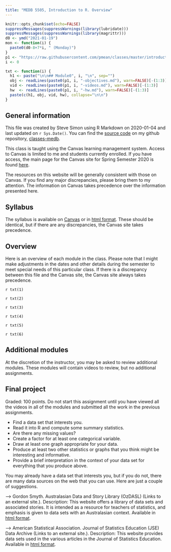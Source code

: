```yaml
---
title: "MEDB 5505, Introduction to R. Overview"
---
```


```r
knitr::opts_chunk$set(echo=FALSE)
suppressMessages(suppressWarnings(library(lubridate)))
suppressMessages(suppressWarnings(library(magrittr)))
d0 <- ymd("2021-01-19")
mon <- function(i) {
  paste0(d0-8+7*i, " (Monday)")
}
p1 <- "https://raw.githubusercontent.com/pmean/classes/master/introduction-to-r/modules/5505-0"
i <- 0

txt <- function(i) {
  h1 <- paste("\n\n## Module0", i, "\n", sep="")
  obj <- readLines(paste0(p1, i, "-objectives.md"), warn=FALSE)[-(1:3)]
  vid <- readLines(paste0(p1, i, "-videos.md"), warn=FALSE)[-(1:3)]
  hw  <- readLines(paste0(p1, i, "-hw.md"), warn=FALSE)[-(1:3)]
  paste(c(h1, obj, vid, hw), collapse="\n\n")
}
```

## General information
    
This file was created by Steve Simon using R Markdown on 2020-01-04 and last updated on `r Sys.Date()`. You can find the [source code](https://github.com/classes-medb/classes-medb.github.io/blob/master/5508-overview.Rmd) on my github repository, [classes-medb](https://github.com/classes-medb).

This class is taught using the Canvas learning management system. Access to Canvas is limited to me and students currently enrolled. If you have access, the main page for the Canvas site for Spring Semester 2020 is found [here](https://umkc.instructure.com/courses/58364).

The resources on this website will be generally consistent with those on Canvas. If you find any major discrepancies, please bring them to my attention. The information on Canvas takes precedence over the information presented here.

## Syllabus

The syllabus is available on [Canvas](https://umkc.instructure.com/courses/65169/assignments/syllabus) or in [html format](5505-syllabus.html). These should be identical, but if there are any discrepancies, the Canvas site takes precedence.

## Overview

Here is an overview of each module in the class. Please note that I might make adjustments in the dates and other details during the semester to meet special needs of this particular class. If there is a discrepancy between this file and the Canvas site, the Canvas site always takes precedence.

`r txt(1)`

`r txt(2)`

`r txt(3)`

`r txt(4)`

`r txt(5)`

`r txt(6)`

## Additional modules

At the discretion of the instructor, you may be asked to review additional modules. These modules will contain videos to review, but no additional assignments.

## Final project

Graded: 100 points. Do not start this assignment until you have viewed all the videos in all of the modules and submitted all the work in the previous assignments.

+ Find a data set that interests you.
+ Read it into R and compute some summary statistics.
+ Are there any missing values?
+ Create a factor for at least one categorical variable.
+ Draw at least one graph appropriate for your data.
+ Produce at least two other statistics or graphs that you think might be interesting and informative.
+ Provide a brief interpretation in the context of your data set for everything that you produce above.

You may already have a data set that interests you, but if you do not, there are many data sources on the web that you can use. Here are just a couple of suggestions.

--> Gordon Smyth. Australasian Data and Story Library (OzDASL) (Links to an external site.). Description: This website offers a library of data sets and associated stories. It is intended as a resource for teachers of statistics, and emphasis is given to data sets with an Australasian context. Available in [html format](www.statsci.org/data/).

--> American Statistical Association. Journal of Statistics Education (JSE) Data Archive (Links to an external site.). Description: This website provides data sets used in the various articles in the Journal of Statistics Education. Available in [html format](www.amstat.org/publications/jse/jse_data_archive.htm).

